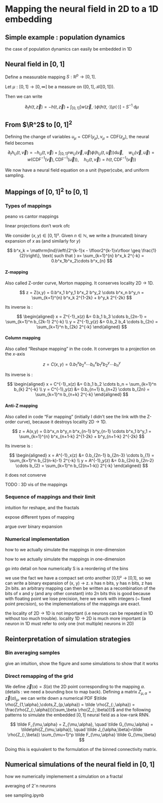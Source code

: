 # Mapping the neural field in 2D to a 1D embedding

## Simple example : population dynamics

the case of population dynamics can easily be embedded in 1D

## Neural field in $[0,1]$

Define a measurable mapping $S : \mathbb{R}^p \rightarrow [0, 1]$.

Let $\mu : [0,1] \rightarrow [0, \infty]$ be a measure on $([0,1], \mathcal B([0,1]))$.

Then we can write

$$
\partial_t h(t, \vec z) = -h(t, \vec z) + \int_{[0,1]} [w(\vec z, \cdot) \phi(h(t, \cdot)) \rho(\cdot)] \circ S^{-1} \; \mathrm d \mu
$$

## From $\R^2$ to $[0,1]^2$

Defining the change of variables $u_\mu=\mathrm{CDF}(y_\mu), v_\mu=\mathrm{CDF}(z_\mu)$, the neural field becomes

$$
\partial_t h_U(t, \vec v) = -h_U(t, \vec v) + \int_{[0,1]^p} w_U(\vec v, \vec u) \phi(h_U(t, \vec u)) \mathrm d \vec u, \quad
w_U(\vec v, \vec u) = w(\mathrm{CDF}^{-1}(\vec v), \mathrm{CDF}^{-1}(\vec u)), \quad h_U(t, \vec v) = h(t, \mathrm{CDF}^{-1}(\vec v))
$$

We now have a neural field equation on a unit (hyper)cube, and uniform sampling.

## Mappings of $[0,1]^2$ to $[0,1]$

### Types of mappings

peano vs cantor mappings

linear projections don’t work ofc

We consider $(x,y) \in [0,1]²$. Given $n \in \mathbb N$, we write a (truncated) binary expansion of $x$ as (and similarly for $y$)

$$
b^x_k = \mathrm{Ind}\left\{2^{k-1}x - \lfloor2^{k-1}x\rfloor \geq \frac{1}{2}\right\}, \text{ such that } x= \sum_{k=1}^{n} b^x_k 2^{-k} = 0.b^x_1b^x_2\cdots b^x_{n}
$$

#### Z-mapping

Also called Z-order curve, Morton mapping. It conserves locality 2D -> 1D.

$$
z = Z(x,y) = 0.b^x_1 b^y_1 b^x_2 b^y_2 \cdots b^x_n b^y_n = \sum_{k=1}^{n} b^x_k 2^{1-2k} + b^y_k 2^{-2k}
$$

Its inverse is :

$$
\begin{aligned}
x = Z^{-1}_x(z) &= 0.b_1 b_3 \cdots b_{2n-1} = \sum_{k=1}^n b_{2k-1} 2^{-k} \\
y = Z^{-1}_y(z) &= 0.b_2 b_4 \cdots b_{2n} = \sum_{k=1}^n b_{2k} 2^{-k}
\end{aligned}
$$

#### Column mapping

Also called "Reshape mapping" in the code. It converges to a projection on the $x$-axis

$$
z = C(x,y) = 0.b^x_1 b^x_2 \cdots b^x_n b^y_1 b^y_2 \cdots b^y_n
$$

Its inverse is :

$$
\begin{aligned}
x = C^{-1}_x(z) &= 0.b_1 b_2 \cdots b_n = \sum_{k=1}^n b_{k} 2^{-k} \\
y = C^{-1}_y(z) &= 0.b_{n+1} b_{n+2} \cdots b_{2n} = \sum_{k=1}^n b_{n+k} 2^{-k}
\end{aligned}
$$

#### Anti-Z mapping

Also called in code "Far mapping" (initially I didn't see the link with the Z-order curve), because it destroys locality 2D -> 1D.

$$
z = A(x,y) = 0.b^x_n b^y_n b^x_{n-1} b^y_{n-1} \cdots b^x_1 b^y_1 = \sum_{k=1}^{n} b^x_{n+1-k} 2^{1-2k} + b^y_{n+1-k} 2^{-2k}
$$

Its inverse is :

$$
\begin{aligned}
x = A^{-1}_x(z) &= 0.b_{2n-1} b_{2n-3} \cdots b_{1} = \sum_{k=1}^n b_{2(n-k)-1} 2^{-k} \\
y = A^{-1}_y(z) &= 0.b_{2n} b_{2n-2} \cdots b_{2} = \sum_{k=1}^n b_{2(n+1-k)} 2^{-k}
\end{aligned}
$$

it does not converve

TODO : 3D vis of the mappings

### Sequence of mappings and their limit

intuition for reshape, and the fractals

expose different types of mapping

argue over binary expansion

### Numerical implementation

how to we actually simulate the mappings in one-dimension

how to we actually simulate the mappings in one-dimension

go into detail on how numerically S is a reordering of the bins

we use the fact we have a compact set onto another [0,1]² -> [0,1], so we can write a binary expansion of (x, y) -> z.
x has n bits, y has n bits, z has 2n bits.
an arbitrary mapping can then be written as a recombination of the bits of x and y (and any other constant) into 2n bits
this is good because with floating point we lose precision, here we work with integers (~ fixed point precision), so the implementations of the mappings are exact.

the locality of 2D -> 1D is not important (i.e neurons can be repeated in 1D without too much trouble). locality 1D -> 2D is much more important (a neuron in 1D must refer to only one (not multiple) neurons in 2D)

## Reinterpretation of simulation strategies

### Bin averaging samples

give an intuition, show the figure and some simulations to show that it works

### Direct remapping of the grid

We define $\vec z(\alpha) = S(\alpha)$ the 2D point corresponding to the mapping $\alpha$. (details : we need a bounding box to map back). Defining a matrix $Z_{\mu,\alpha} = \vec z(\alpha)_\mu$, we can write down a numerical PDF $\tilde \rho(Z_{1,\alpha},\cdots,Z_{p,\alpha}) = \tilde \rho(Z_{:,\alpha}) = \frac{\rho(Z_{:,\alpha})}{\sum_\beta \rho(Z_{:,\beta})}$ and the following patterns to simulate the embedded $[0,1]$ neural field as a low-rank RNN.

$$
\tilde F_{\mu,\alpha} = Z_{\mu,\alpha}, \quad \tilde G_{\mu,\alpha} = \tilde\phi(Z_{\mu,\alpha}), \quad \tilde J_{\alpha,\beta}=\tilde \rho(Z_{:,\beta}) \sum_{\mu=1}^p \tilde F_{\mu,\alpha} \tilde G_{\mu,\beta}
$$

Doing this is equivalent to the formulation of the binned connectivity matrix.

## Numerical simulations of the neural field in $[0,1]$

how we numerically implemement a simulation on a fractal

averaging of 2ˆn neurons

see sampling.ipynb
